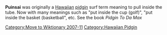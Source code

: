 [[Category:Move to Wiktionary 2007-11]]
{{Wikify|date=September 2007}}

'''Puinsai''' was originally a [[Hawaiian]] [[pidgin]] surf term meaning to pull inside the tube. Now with many meanings such as "put inside the cup (golf)", "put inside the basket (basketball", etc. See the book ''Pidgin To Da Max''

[[Category:Hawaiian Pidgin]]